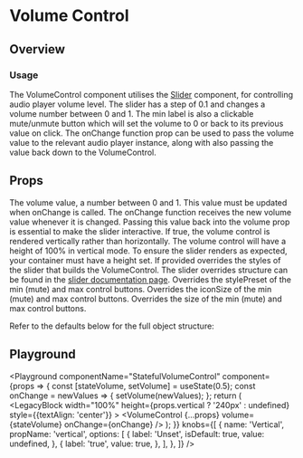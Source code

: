 


# Volume Control

## Overview

### Usage

The VolumeControl component utilises the [Slider](/components/slider) component, for controlling audio player volume level.
The slider has a step of 0.1 and changes a volume number between 0 and 1. The min label is also a clickable mute/unmute button
which will set the volume to 0 or back to its previous value on click. The onChange function prop can be used to pass the volume
value to the relevant audio player instance, along with also passing the value back down to the VolumeControl.

## Props

<LegacyBlock marginTop="sizing050">
  <Prop name="volume" required type="number">
    The volume value, a number between 0 and 1. This value must be updated when
    onChange is called.
  </Prop>
  <Prop name="onChange" required type="(volume: number) => void">
    The onChange function receives the new volume value whenever it is changed.
    Passing this value back into the volume prop is essential to make the slider
    interactive.
  </Prop>
  <Prop name="vertical" type="boolean">
    If true, the volume control is rendered vertically rather than horizontally.
    The volume control will have a height of 100% in vertical mode. To ensure
    the slider renders as expected, your container must have a height set.
  </Prop>
  <Prop name="overrides" type="object">
    <Prop name="slider" type="SliderOverrideProps">
      If provided overrides the styles of the slider that builds the VolumeControl.
      The slider overrides structure can be found in the <a href="./slider">slider documentation page</a>.
    </Prop>
    <Prop name="button" type="object">
      <Prop name="stylePreset" type="string" default="volumeControlButtons">
        Overrides the stylePreset of the min (mute) and max control buttons.
      </Prop>
      <Prop name="iconSize" type="IconSizeKeys" default="iconSize010">
        Overrides the iconSize of the min (mute) and max control buttons.
      </Prop>
      <Prop name="size" type="ButtonSize" default="ButtonSize.Small">
        Overrides the size of the min (mute) and max control buttons.
      </Prop>
    </Prop>
  </Prop>

  Refer to the defaults below for the full object structure:

  <CodeFromDefaultPresets componentName="volumeControl" />
</LegacyBlock>

## Playground

<Playground
  componentName="StatefulVolumeControl"
  component={props => {
    const [stateVolume, setVolume] = useState(0.5);
    const onChange = newValues => {
      setVolume(newValues);
    };
    return (
      <LegacyBlock
        width="100%"
        height={props.vertical ? '240px' : undefined}
        style={{textAlign: 'center'}}
      >
        <VolumeControl {...props} volume={stateVolume} onChange={onChange} />
      </LegacyBlock>
    );
  }}
  knobs={[
    {
      name: 'Vertical',
      propName: 'vertical',
      options: [
        {
          label: 'Unset',
          isDefault: true,
          value: undefined,
        },
        {
          label: 'true',
          value: true,
        },
      ],
    },
  ]}
/>
